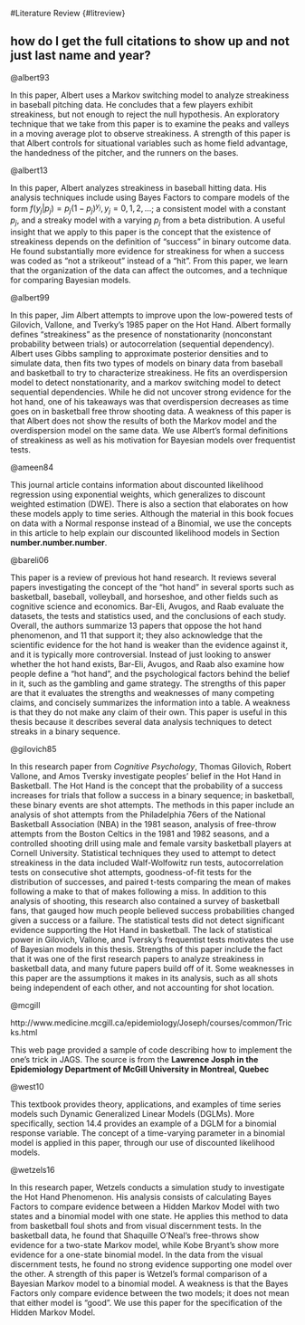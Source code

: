 #Literature Review {#litreview}

## how do I get the full citations to show up and not just last name and year?

@albert93

In this paper, Albert uses a Markov switching model to analyze streakiness in baseball pitching data. He concludes that a few players exhibit streakiness, but not enough to reject the null hypothesis. An exploratory technique that we take from this paper is to examine the peaks and valleys in a moving average plot to observe streakiness. A strength of this paper is that Albert controls for situational variables such as home field advantage, the handedness of the pitcher, and the runners on the bases.


@albert13

In this paper, Albert analyzes streakiness in baseball hitting data. His analysis techniques include using Bayes Factors to compare models of the form $f(y_j|p_j) = p_j(1-p_j)^{y_j}, y_j = 0,1,2,...$; a consistent model with a constant $p_j$, and a streaky model with a varying $p_j$ from a beta distribution. A useful insight that we apply to this paper is the concept that the existence of streakiness depends on the definition of "success" in binary outcome data. He found substantially more evidence for streakiness for when a success was coded as "not a strikeout" instead of a "hit". From this paper, we learn that the organization of the data can affect the outcomes, and a technique for comparing Bayesian models.


@albert99

In this paper, Jim Albert attempts to improve upon the low-powered tests of Gilovich, Vallone, and Tverky's 1985 paper on the Hot Hand. Albert formally defines "streakiness" as the presence of nonstationarity (nonconstant probability between trials) or autocorrelation (sequential dependency). Albert uses Gibbs sampling to approximate posterior densities and to simulate data, then fits two types of models on binary data from baseball and basketball to try to characterize streakiness. He fits an overdispersion model to detect nonstationarity, and a markov switching model to detect sequential dependencies. While he did not uncover strong evidence for the hot hand, one of his takeaways was that overdispersion decreases as time goes on in basketball free throw shooting data. A weakness of this paper is that Albert does not show the results of both the Markov model and the overdispersion model on the same data. We use Albert's formal definitions of streakiness as well as his motivation for Bayesian models over frequentist tests.

@ameen84

This journal article contains information about discounted likelihood regression using exponential weights, which generalizes to discount weighted estimation (DWE). There is also a section that elaborates on how these models apply to time series. Although the material in this book focues on data with a Normal response instead of a Binomial, we use the concepts in this article to help explain our discounted likelihood models in Section **number.number.number**.

@bareli06

This paper is a review of previous hot hand research. It reviews several papers investigating the concept of the "hot hand" in several sports such as basketball, baseball, volleyball, and horseshoe, and other fields such as cognitive science and economics. Bar-Eli, Avugos, and Raab evaluate the datasets, the tests and statistics used, and the conclusions of each study. Overall, the authors summarize 13 papers that oppose the hot hand phenomenon, and 11 that support it; they also acknowledge that the scientific evidence for the hot hand is weaker than the evidence against it, and it is typically more controversial. Instead of just looking to answer whether the hot hand exists, Bar-Eli, Avugos, and Raab also examine how people define a "hot hand", and the psychological factors behind the belief in it, such as the gambling and game strategy. The strengths of this paper are that it evaluates the strengths and weaknesses of  many competing claims, and concisely summarizes the information into a table. A weakness is that they do not make any claim of their own. This paper is useful in this thesis because it describes several data analysis techniques to detect streaks in a binary sequence.


@gilovich85

In this research paper from *Cognitive Psychology*, Thomas Gilovich, Robert Vallone, and Amos Tversky investigate peoples' belief in the Hot Hand in Basketball. The Hot Hand is the concept that the probability of a success increases for trials that follow a success in a binary sequence; in basketball, these binary events are shot attempts. The methods in this paper include an analysis of shot attempts from the Philadelphia 76ers of the National Basketball Association (NBA) in the 1981 season, analysis of free-throw attempts from the Boston Celtics in the 1981 and 1982 seasons, and a controlled shooting drill using male and female varsity basketball players at Cornell University. Statistical techniques they used to attempt to detect streakiness in the data included Walf-Wolfowitz run tests, autocorrelation tests on consecutive shot attempts, goodness-of-fit tests for the distribution of successes, and paired t-tests comparing the mean of makes following a make to that of makes following a miss. In addition to this analysis of shooting, this research also contained a survey of basketball fans, that gauged how much people believed success probabilities changed given a success or a failure. The statistical tests did not detect significant evidence supporting the Hot Hand in basketball. The lack of statistical power in Gilovich, Vallone, and Tversky's frequentist tests motivates the use of Bayesian models in this thesis. Strengths of this paper include the fact that it was one of the first research papers to analyze streakiness in basketball data, and many future papers build off of it. Some weaknesses in this paper are the assumptions it makes in its analysis, such as all shots being independent of each other, and not accounting for shot location.

@mcgill

http://www.medicine.mcgill.ca/epidemiology/Joseph/courses/common/Tricks.html

This web page provided a sample of code describing how to implement the one's trick in JAGS. The source is from the **Lawrence Josph in the Epidemiology Department of McGill University in Montreal, Quebec** 

@west10

This textbook provides theory, applications, and examples of time series models such Dynamic Generalized Linear Models (DGLMs). More specifically, section 14.4 provides an example of a DGLM for a binomial response variable. The concept of a time-varying parameter in a binomial model is applied in this paper, through our use of discounted likelihood models.

@wetzels16

In this research paper, Wetzels conducts a simulation study to investigate the Hot Hand Phenomenon. His analysis consists of calculating Bayes Factors to compare evidence between a Hidden Markov Model with two states and a binomial model with one state. He applies this method to data from basketball foul shots and from visual discernment tests. In the basketball data, he found that Shaquille O'Neal's free-throws show evidence for a two-state Markov model, while Kobe Bryant's show more evidence for a one-state binomial model. In the data from the visual discernment tests, he found no strong evidence supporting one model over the other. A strength of this paper is Wetzel's formal comparison of a Bayesian Markov model to a binomial model. A weakness is that the Bayes Factors only compare evidence between the two models; it does not mean that either model is "good". We use this paper for the specification of the Hidden Markov Model.
